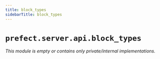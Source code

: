 ```yaml
---
title: block_types
sidebarTitle: block_types
---
```


# `prefect.server.api.block_types`

*This module is empty or contains only private/internal implementations.*

